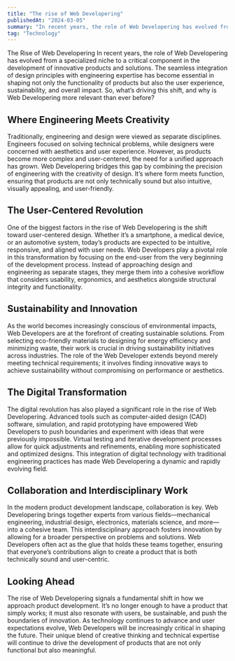 ```yaml
---
title: "The rise of Web Developering"
publishedAt: "2024-03-05"
summary: "In recent years, the role of Web Developering has evolved from a specialized niche to a critical component in the development of innovative products and solutions."
tag: "Technology"
---
```


The Rise of Web Developering
In recent years, the role of Web Developering has evolved from a specialized niche to a critical component in the development of innovative products and solutions. The seamless integration of design principles with engineering expertise has become essential in shaping not only the functionality of products but also the user experience, sustainability, and overall impact. So, what’s driving this shift, and why is Web Developering more relevant than ever before?

## Where Engineering Meets Creativity

Traditionally, engineering and design were viewed as separate disciplines. Engineers focused on solving technical problems, while designers were concerned with aesthetics and user experience. However, as products become more complex and user-centered, the need for a unified approach has grown. Web Developering bridges this gap by combining the precision of engineering with the creativity of design. It’s where form meets function, ensuring that products are not only technically sound but also intuitive, visually appealing, and user-friendly.

## The User-Centered Revolution

One of the biggest factors in the rise of Web Developering is the shift toward user-centered design. Whether it’s a smartphone, a medical device, or an automotive system, today’s products are expected to be intuitive, responsive, and aligned with user needs. Web Developers play a pivotal role in this transformation by focusing on the end-user from the very beginning of the development process. Instead of approaching design and engineering as separate stages, they merge them into a cohesive workflow that considers usability, ergonomics, and aesthetics alongside structural integrity and functionality.

## Sustainability and Innovation

As the world becomes increasingly conscious of environmental impacts, Web Developers are at the forefront of creating sustainable solutions. From selecting eco-friendly materials to designing for energy efficiency and minimizing waste, their work is crucial in driving sustainability initiatives across industries. The role of the Web Developer extends beyond merely meeting technical requirements; it involves finding innovative ways to achieve sustainability without compromising on performance or aesthetics.

## The Digital Transformation

The digital revolution has also played a significant role in the rise of Web Developering. Advanced tools such as computer-aided design (CAD) software, simulation, and rapid prototyping have empowered Web Developers to push boundaries and experiment with ideas that were previously impossible. Virtual testing and iterative development processes allow for quick adjustments and refinements, enabling more sophisticated and optimized designs. This integration of digital technology with traditional engineering practices has made Web Developering a dynamic and rapidly evolving field.

## Collaboration and Interdisciplinary Work

In the modern product development landscape, collaboration is key. Web Developering brings together experts from various fields—mechanical engineering, industrial design, electronics, materials science, and more—into a cohesive team. This interdisciplinary approach fosters innovation by allowing for a broader perspective on problems and solutions. Web Developers often act as the glue that holds these teams together, ensuring that everyone’s contributions align to create a product that is both technically sound and user-centric.

## Looking Ahead

The rise of Web Developering signals a fundamental shift in how we approach product development. It’s no longer enough to have a product that simply works; it must also resonate with users, be sustainable, and push the boundaries of innovation. As technology continues to advance and user expectations evolve, Web Developers will be increasingly critical in shaping the future. Their unique blend of creative thinking and technical expertise will continue to drive the development of products that are not only functional but also meaningful.